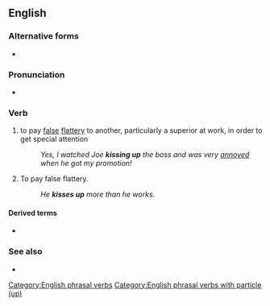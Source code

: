 {{also|kiss-up}}
==English==

===Alternative forms===
* {{l|en|kiss-up}}

===Pronunciation===
* {{audio|En-au-kiss up.ogg|Audio (AU)|lang=en}}

===Verb===
{{head|en|verb}}

# {{lb|en|transitive|idiomatic}} to pay [[false]] [[flattery]] to another, particularly a superior at work, in order to get special attention
#: ''Yes, I watched Joe '''kissing up''' the boss and was very [[annoyed]] when he got my promotion!''
# {{lb|en|intransitive|idiomatic}} To pay false flattery.
#: ''He '''kisses up''' more than he works.''

====Derived terms====
* {{l|en|kiss up to}}

===See also===
* {{l|en|kiss up, kick down}}

[[Category:English phrasal verbs]]
[[Category:English phrasal verbs with particle (up)]]